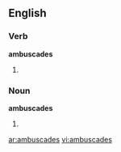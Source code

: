 ==English==

===Verb===
'''ambuscades'''

# {{third-person singular of|ambuscade}}

===Noun===
'''ambuscades'''
# {{plural of|[[ambuscade]]}}

[[ar:ambuscades]]
[[vi:ambuscades]]